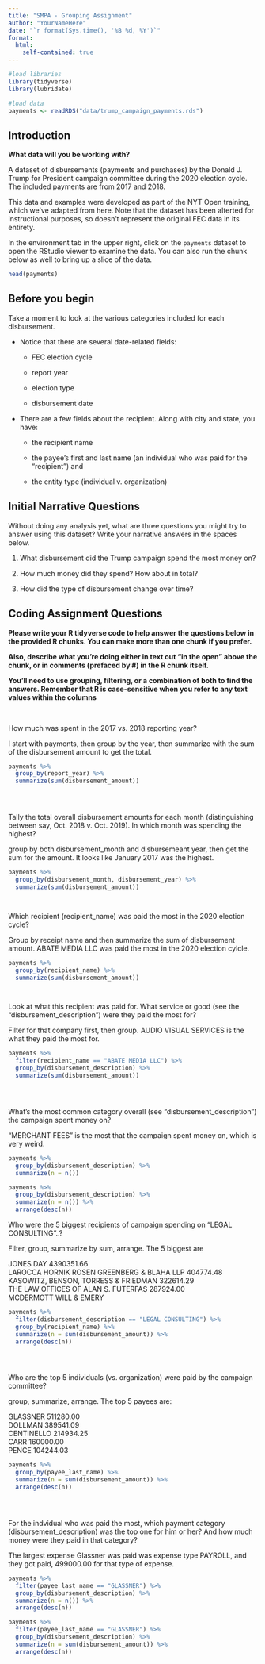 ```yaml
---
title: "SMPA - Grouping Assignment"
author: "YourNameHere"
date: "`r format(Sys.time(), '%B %d, %Y')`"
format:
  html:
    self-contained: true
---
```


```r

#load libraries
library(tidyverse)
library(lubridate)

#load data
payments <- readRDS("data/trump_campaign_payments.rds")

```

## Introduction

**What data will you be working with?**

A dataset of disbursements (payments and purchases) by the Donald J. Trump for President campaign committee during the 2020 election cycle. The included payments are from 2017 and 2018.

This data and examples were developed as part of the NYT Open training, which we've adapted from here. Note that the dataset has been alterted for instructional purposes, so doesn't represent the original FEC data in its entirety.

In the environment tab in the upper right, click on the `payments` dataset to open the RStudio viewer to examine the data. You can also run the chunk below as well to bring up a slice of the data.

```r

head(payments)


```

## Before you begin

Take a moment to look at the various categories included for each disbursement.

-   Notice that there are several date-related fields:

    -   FEC election cycle

    -   report year

    -   election type

    -   disbursement date

-   There are a few fields about the recipient. Along with city and state, you have:

    -   the recipient name

    -   the payee's first and last name (an individual who was paid for the "recipient") and

    -   the entity type (individual v. organization)

## Initial Narrative Questions

Without doing any analysis yet, what are three questions you might try to answer using this dataset? Write your narrative answers in the spaces below.

1.  What disbursement did the Trump campaign spend the most money on?

2.  How much money did they spend? How about in total?

3.  How did the type of disbursement change over time?

## Coding Assignment Questions

**Please write your R tidyverse code to help answer the questions below in the provided R chunks. You can make more than one chunk if you prefer.**

**Also, describe what you're doing either in text out "in the open" above the chunk, or in comments (prefaced by #) in the R chunk itself.**

**You'll need to use grouping, filtering, or a combination of both to find the answers. Remember that R is case-sensitive when you refer to any text values within the columns**

<br>

How much was spent in the 2017 vs. 2018 reporting year?

I start with payments, then group by the year, then summarize with the sum of the disbursement amount to get the total.

```r

payments %>% 
  group_by(report_year) %>% 
  summarize(sum(disbursement_amount))





```

Tally the total overall disbursement amounts for each month (distinguishing between say, Oct. 2018 v. Oct. 2019). In which month was spending the highest?

group by both disbursement_month and disbursemeant year, then get the sum for the amount. It looks like January 2017 was the highest.
```r

payments %>% 
  group_by(disbursement_month, disbursement_year) %>% 
  summarize(sum(disbursement_amount))




```

Which recipient (recipient_name) was paid the most in the 2020 election cycle?

Group by receipt name and then summarize the sum of disbursement amount. ABATE MEDIA LLC was paid the most in the 2020 election cylcle.
```r


payments %>% 
  group_by(recipient_name) %>% 
  summarize(sum(disbursement_amount))




```

Look at what this recipient was paid for. What service or good (see the "disbursement_description") were they paid the most for?

Filter for that company first, then group. AUDIO VISUAL SERVICES is the what they paid the most for.
```r

payments %>% 
  filter(recipient_name == "ABATE MEDIA LLC") %>% 
  group_by(disbursement_description) %>% 
  summarize(sum(disbursement_amount))





```

What's the most common category overall (see "disbursement_description") the campaign spent money on?

"MERCHANT FEES" is the most that the campaign spent money on, which is very weird.
```r

payments %>% 
  group_by(disbursement_description) %>% 
  summarize(n = n())

payments %>% 
  group_by(disbursement_description) %>% 
  summarize(n = n()) %>% 
  arrange(desc(n))

```

Who were the 5 biggest recipients of campaign spending on "LEGAL CONSULTING"..?

Filter, group, summarize by sum, arrange. The 5 biggest are 

JONES DAY	4390351.66	
LAROCCA HORNIK ROSEN GREENBERG & BLAHA LLP	404774.48	
KASOWITZ, BENSON, TORRESS & FRIEDMAN	322614.29	
THE LAW OFFICES OF ALAN S. FUTERFAS	287924.00	
MCDERMOTT WILL & EMERY
```r

payments %>% 
  filter(disbursement_description == "LEGAL CONSULTING") %>% 
  group_by(recipient_name) %>% 
  summarize(n = sum(disbursement_amount)) %>% 
  arrange(desc(n))





```


Who are the top 5 individuals (vs. organization) were paid by the campaign committee?

group, summarize, arrange. The top 5 payees are:

GLASSNER	511280.00			
DOLLMAN	389541.09			
CENTINELLO	214934.25			
CARR	160000.00			
PENCE	104244.03
```r


payments %>% 
  group_by(payee_last_name) %>% 
  summarize(n = sum(disbursement_amount)) %>% 
  arrange(desc(n))





```


For the indvidual who was paid the most, which payment category (disbursement_description) was the top one for him or her? And how much money were they paid in that category?

The largest expense Glassner was paid was expense type PAYROLL, and they got paid, 499000.00 for that type of expense.
```r

payments %>% 
  filter(payee_last_name == "GLASSNER") %>% 
  group_by(disbursement_description) %>% 
  summarize(n = n()) %>% 
  arrange(desc(n))

payments %>% 
  filter(payee_last_name == "GLASSNER") %>% 
  group_by(disbursement_description) %>% 
  summarize(n = sum(disbursement_amount)) %>% 
  arrange(desc(n))






```
